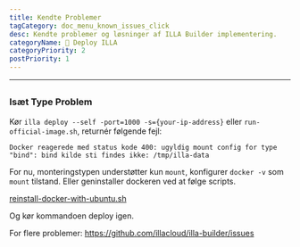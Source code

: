 ```yaml
---
title: Kendte Problemer
tagCategory: doc_menu_known_issues_click
desc: Kendte problemer og løsninger af ILLA Builder implementering.
categoryName: 👷 Deploy ILLA
categoryPriority: 2
postPriority: 1
---
```


* * *

## <Heading hidden>Kendte problemer</Heading>

### Isæt Type Problem

Kør `illa deploy --self -port=1000 -s={your-ip-address}` eller `run-official-image.sh`, returnér følgende fejl:

`Docker reagerede med status kode 400: ugyldig mount config for type "bind": bind kilde sti findes ikke: /tmp/illa-data`

For nu, monteringstypen understøtter kun `mount`, konfigurer `docker -v` som `mount` tilstand. Eller geninstaller dockeren ved at følge scripts.

[reinstall-docker-with-ubuntu.sh](https://github.com/illacloud/deploy-illa-manually/blob/main/utils/reinstall-docker-with-ubuntu.sh)

Og kør kommandoen deploy igen.

For flere problemer: https://github.com/illacloud/illa-builder/issues
